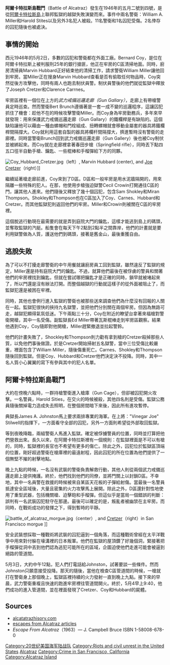 {{rough translation}}
{{Infobox Military Conflict
| conflict = 阿爾卡特拉斯島戰鬥
| image = <!-- 檔案不存在 [[File:Battle_of_Alactraz.jpg|300px]] ，可從英文維基百科取得 -->
| caption = ''Alcatraz cellhouse shelled by mortars, May 3, 1946''
| date = 1946年5月2日到四日
| place = [[美國|美國]][[加州|加州]][[舊金山灣|舊金山灣]][[阿爾卡特拉斯島|阿爾卡特拉斯島]]
| result = 逃獄失敗
| combatant1 = [[Guards|Guards]]<br>[[United_States_Marine_Corps|US Marines]]<br>[[United_States_Coast_Guard|Coast Guard]]<br>[[State_Police|State Police]]
| combatant2 = [[Bernard_Coy|Bernard Coy]]<br>[[Joseph_Paul_Cretzer|Joseph Cretzer]]<br>Marvin Hubbard
| casualties1 = 2名被殺<br>11名受傷
| casualties2 = 3名被殺<br>2名被處決<br>1名未參與的犯人受傷
}}

'''阿爾卡特拉斯島戰鬥'''（Battle of Alcatraz）發生在1946年的五月二號到四號，是從[[阿爾卡特拉斯島|阿爾卡特拉斯島]]上聯邦監獄的越獄失敗演變而來。事件中兩名警衛：William A. Miller和Harold Stites以及另外3名犯人被殺。11名警衛和1名囚犯受傷。2名倖存的囚犯隨後也被處決。

==事情的開始==

西元1946年的5月2日，多數的囚犯和警衛都在外面工廠。Bernard Coy，是位在阿爾卡特拉斯上被判服刑25年的銀行搶匪，他正在牢房的C區清掃地面。同時，廚房清掃員Marvin Hubbard正好結束他的清掃工作，請求警衛William Miller讓他回到牢房。當Miller正在搜身Marvin Hubbard查看是否有偷取任何物品時，Coy突然從後方攻擊他，同時有兩人也跑去制伏員警。制伏員警後的他們就從監獄中釋放了Joseph Cretzer和Clarence Carrnes。

牢房區裡有一個位在上方的''武力戒備巡邏走廊（Gun Gallary）''，走廊上有帶槍警員定時巡查。然而警衛Bert Brunch遵循著是一套一成不變的巡邏程序，這讓囚犯抓住了機會：趁他不在的時候攻擊警衛Miller。而Coy身為牢房勤務兵，多年來早就發現：用來保護武力戒備巡邏走廊（Gun Gallary）的鐵欄桿是有缺陷的。這個缺陷讓他可以藉由一種由螺帽和門栓組成、扭轉螺帽就會移動金屬套的器具將鐵欄桿間隔撐大。Coy就利用這套自製的器具將欄杆間隔撐大，擠進暫時沒有警衛的走廊裡。同時當警衛Brunch回到武力戒備巡邏走廊（Gun Gallery）後也被Coy制伏並被綁起來。而Coy就在走廊裡拿著春田步槍（Springfield rifle），同時丟下點四五口徑半自動手槍、鑰匙、一些棍棒和手榴彈給下方的同夥。

[[File:Coy_Hubbard_Cretzer.jpg|thumbnail]]（left）,  Marvin Hubbard (center), and [[Joseph_Paul_Cretzer|Joe Cretzer]]（right）]]

繼續延著槍走廊前進，Coy來到了D區。D區和一般牢房是用水泥牆隔開的，用來隔離一些特殊的犯人。在那，他使用步槍強迫獄警Cecil Crowin打開通往C區的門，讓其他人進來。他們隨後又釋放了幾十個囚犯，包含Sam Shokley和Miran Thompson。Shokley和Thompson也在C區加入了Coy、Carnes、Hubbard和Cretzer。而其他監獄犯則返回他們的牢房。Miller和Crowin則被關在C區的牢房裡。

這個脫逃行動現在最需要的就是弄到庭院大門的鑰匙，這樣才能逃到島上的碼頭，並奪取監獄的汽艇。船隻會在每天下午2點到2點半之間靠岸，他們的計畫就是要利用獄警做為人質，護送他們到碼頭，接著是舊金山，最後重獲自由。

==逃脫失敗==

為了可以不打擾走廊警衛的中午用餐就讓廚房員工回到監獄，雖然違反了監獄的規定，Miller還是持有庭院大門的鑰匙。不過，就算他們最後在被俘虜的警員和關著他們的牢房裡找到鑰匙，但就在嘗試哪把鑰匙才是正確的同時，鎖早就被堵起來了，所以門還是沒有辦法打開。而整個越獄的行動就這樣子的從外面被阻止了，而監獄犯還是被困在牢裡。

同時，其他也會例行進入監獄的警衛也被那些送來調查他們為什麼沒有回報的人關在一起。監獄犯很快的挾持九名獄警，並把他們分別關在兩個牢房。但因為無路可走，越獄犯顯得氣氛低迷。下午兩點三十分，Coy在附近的瞭望台拿著來福槍對警衛開槍，其中一名受傷。副監獄長Ed Miller帶著瓦斯棍棒走到牢房區觀察。結果他遇到Coy，Coy隨即對他開槍，Miller趕緊撤退並拉起警鈴。

他們的計畫失敗了，Shockley和Thompson則力勸有拿到槍的Cretzer殺掉那些人質，以免他們事後做證。於是Cretzer開始掃射五名獄警，當中三位受傷比較嚴重，裡面包含了William Miller，隨後傷重死亡。Carnes、Shokley和Thompson隨後回到監獄。但是Coy、Hubbard和Cretzer他們決定決不投降。同時，其中一名人質小心翼翼的寫下有參與其中的犯人名單。

==阿爾卡特拉斯島戰鬥==

大約在傍晚六點時，一群持槍警衛進入槍庫（Gun Cage），但卻被囚犯開火攻擊。一名警員，Harold Sities，在交火的時候被殺，其他四名則是受傷。監獄公務員隨後關掉電力造成失去照明，在整個房間暗下來後，因此所有進攻暫停。

典獄長James A. Johnston馬上要求兩排專業的海軍。在上將："Vinegar Joe" Stilwell的指揮下，一方面看守全部的囚犯，另外一方面則希望從外部取回監獄。

等到夜晚降臨，兩組警衛人馬進入監獄。確定被俘擄警員的位置，同時並打算把他們營救出來。長久以來，在阿爾卡特拉斯裡有一個規則：在監獄裡面是不可以有槍的，同時，監獄裡的長官也不希望有更多的傷亡。除此之外，囚犯位於監獄區頂端的位置，剛好超過警衛在槍庫裡的最遠射程，因此囚犯的所在位置為他們提供了一個無堅不摧的射擊地點。

晚上九點的時候，一名沒有武裝的警衛負責解救行動，其他人則從兩個武力戒備巡邏走廊上提供掩護。終於，他們找到他們的同僚，並將門關上以封鎖D區。不幸地，其中一名員警在救援的時候被來自某區天花板的子彈給射傷。當最後一名警員抵達安全區域後，大量且密集的火力攻擊馬上展開。除此之外，D區還針對性地使用了重型武器，包括機關槍、迫擊砲和手榴彈。但這似乎是當局一個錯誤的判斷：誤判有一名武裝囚犯駐守在那邊。最後可以確定的是，叛亂者被幽禁在主牢房。而同時，在戰術成功的發揮之下，得到暫時的平靜。

[[File:battle_of_alcatraz_morgue.jpg|thumbnail]]（center）, and [[Joseph_Cretzer|Cretzer]]（right）in San Francisco morgue ]]

安全武裝想採取一種戰術將武裝的囚犯逼到一個角落，而這種戰術曾經在太平洋戰爭中用來對付躲在壕溝裡的日本叛軍。他們在監獄的屋頂鑽了好幾個洞，緊接著把手榴彈從洞中丟到他們認為逃犯可能所在的區域，企圖迫使他們走進可能會被逼到絕路的管道間。

5月3日，大約中午12點，犯人們打電話給Johnston，試著要談一些條件。然而Johnston只願意接受投降。那天的隨後，當他在檢查C區管道間的時候，一槍就打在警衛身上那個晚上，監獄區裡持續的火力發射一直到晚上九點。接下來的早晨，武力警衛重複且快速的跑進牢房裡往管道間開火。終於，5月4早上9:40，他們成功的進入管道間，並在裡面發現了Cretzer、Coy和Hubbard的屍體。

== Sources ==
{{reflist}}
* [http://www.alcatrazhistory.com/battle1.htm alcatatrazhisory.com] {{Wayback|url=http://www.alcatrazhistory.com/battle1.htm |date=20210502131056 }}
* [http://www.sfgenealogy.com/sf/history/sfoealca.htm#n97 escapes from Alcatraz articles] {{Wayback|url=http://www.sfgenealogy.com/sf/history/sfoealca.htm#n97 |date=20160406232105 }}
* ''Escape From Alcatraz''（1963）— J. Campbell Bruce ISBN 1-58008-678-0

{{coord missing|United States}}

[[Category:20世纪美国海军陆战队|Category:20世纪美国海军陆战队]]
[[Category:Riots_and_civil_unrest_in_the_United_States|Category:Riots and civil unrest in the United States]]
[[Category:Prison_uprisings|Alcatraz]]
[[Category:Crime_in_San_Francisco,_California|Category:Crime in San Francisco, California]]
[[Category:Alcatraz_Island|Category:Alcatraz Island]]